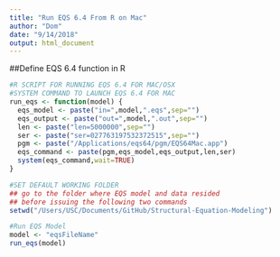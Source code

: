 ```yaml
---
title: "Run EQS 6.4 From R on Mac"
author: "Dom"
date: "9/14/2018"
output: html_document
---
```


##Define EQS 6.4 function in R
```r
#R SCRIPT FOR RUNNING EQS 6.4 FOR MAC/OSX
#SYSTEM COMMAND TO LAUNCH EQS 6.4 FOR MAC
run_eqs <- function(model) {
  eqs_model <- paste("in=",model,".eqs",sep="")
  eqs_output <- paste("out=",model,".out",sep="")
  len <- paste("len=5000000",sep="")
  ser <- paste("ser=027763197532372515",sep="")
  pgm <- paste("/Applications/eqs64/pgm/EQS64Mac.app")
  eqs_command <- paste(pgm,eqs_model,eqs_output,len,ser)
  system(eqs_command,wait=TRUE)
}
```

```r
#SET DEFAULT WORKING FOLDER
## go to the folder where EQS model and data resided
## before issuing the following two commands
setwd("/Users/USC/Documents/GitHub/Structural-Equation-Modeling")

#Run EQS Model
model <- "eqsFileName"
run_eqs(model)
```

